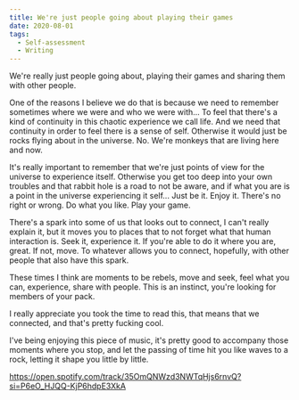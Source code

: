 ```yaml
---
title: We're just people going about playing their games
date: 2020-08-01
tags:
  - Self-assessment
  - Writing
---
```


We're really just people going about, playing their games and sharing them with other people. 

One of the reasons I believe we do that is because we need to remember sometimes where we were and who we were with... 
To feel that there's a kind of continuity in this chaotic experience we call life. And we need that continuity 
in order to feel there is a sense of self. Otherwise it would just be rocks flying about in the universe. No. We're monkeys
that are living here and now.

It's really important to remember that we're just points of view for the universe to experience itself. Otherwise you get too
deep into your own troubles and that rabbit hole is a road to not be aware, and if what you are is a point in the universe
experiencing it self... Just be it. Enjoy it. There's no right or wrong. Do what you like. Play your game.

There's a spark into some of us that looks out to connect, I can't really explain it, but it moves you to places that 
to not forget what that human interaction is. Seek it, experience it. If you're able to do it where you are, great. If not, move. 
To whatever allows you to connect, hopefully, with other people that also have this spark. 

These times I think are moments to be rebels, move and seek, feel what you can, experience, share with people. 
This is an instinct, you're looking for members of your pack.

I really appreciate you took the time to read this, that means that we connected, and that's pretty fucking cool.

I've being enjoying this piece of music, it's pretty good to accompany those moments where you stop, 
and let the passing of time hit you like waves to a rock, letting it shape you little by little.

https://open.spotify.com/track/35OmQNWzd3NWTqHjs6rnvQ?si=P6eO_HJQQ-KjP6hdpE3XkA